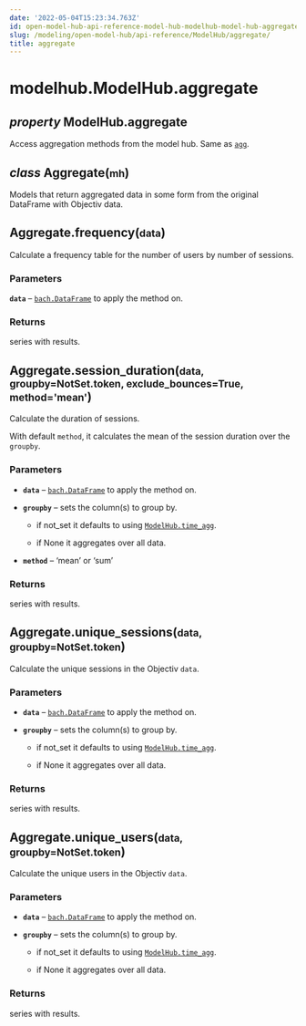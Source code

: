 ```yaml
---
date: '2022-05-04T15:23:34.763Z'
id: open-model-hub-api-reference-model-hub-modelhub-model-hub-aggregate
slug: /modeling/open-model-hub/api-reference/ModelHub/aggregate/
title: aggregate
---
```


# modelhub.ModelHub.aggregate

<div className="property">

<h2 className="signature-property"><span className="type-annotation"><em>property</em></span> <span className="additional-name">ModelHub.</span><span className="name">aggregate</span></h2>


<div className="content">

Access aggregation methods from the model hub. Same as [`agg`](/docs/modeling/open-model-hub/api-reference/ModelHub/modelhub.ModelHub.agg).

<div className="class">

<h2 className="signature-class"><span className="type-annotation"><em>class</em></span> <span className="name">Aggregate(</span><small className="parameter-list"><span className="parameter" id="mh">mh</span></small>)</h2>


<div className="content">

Models that return aggregated data in some form from the original DataFrame with Objectiv data.

<div className="method">

<h2 className="signature-method"><span className="additional-name">Aggregate.</span><span className="name">frequency(</span><small className="parameter-list"><span className="parameter" id="data">data</span></small>)</h2>


<div className="content">

Calculate a frequency table for the number of users by number of sessions.


### Parameters

**`data`** – [`bach.DataFrame`](/docs/modeling/bach/api-reference/DataFrame) to apply the method on.



### Returns

series with results.



</div>


</div>

<div className="method">

<h2 className="signature-method"><span className="additional-name">Aggregate.</span><span className="name">session_duration(</span><small className="parameter-list"><span className="parameter" id="data">data</span>, <span className="parameter" id="groupby">groupby=NotSet.token</span>, <span className="parameter" id="exclude_bounces">exclude_bounces=True</span>, <span className="parameter" id="method">method='mean'</span></small>)</h2>


<div className="content">

Calculate the duration of sessions.

With default `method`, it calculates the mean of the session duration over the `groupby`.


### Parameters

* **`data`** – [`bach.DataFrame`](/docs/modeling/bach/api-reference/DataFrame) to apply the method on.


* **`groupby`** – sets the column(s) to group by.

  * if not_set it defaults to using [`ModelHub.time_agg`](/docs/modeling/open-model-hub/api-reference/ModelHub/modelhub.ModelHub.time-agg).


  * if None it aggregates over all data.





* **`method`** – ‘mean’ or ‘sum’





### Returns

series with results.



</div>


</div>

<div className="method">

<h2 className="signature-method"><span className="additional-name">Aggregate.</span><span className="name">unique_sessions(</span><small className="parameter-list"><span className="parameter" id="data">data</span>, <span className="parameter" id="groupby">groupby=NotSet.token</span></small>)</h2>


<div className="content">

Calculate the unique sessions in the Objectiv `data`.


### Parameters

* **`data`** – [`bach.DataFrame`](/docs/modeling/bach/api-reference/DataFrame) to apply the method on.


* **`groupby`** – sets the column(s) to group by.

  * if not_set it defaults to using [`ModelHub.time_agg`](/docs/modeling/open-model-hub/api-reference/ModelHub/modelhub.ModelHub.time-agg).


  * if None it aggregates over all data.








### Returns

series with results.



</div>


</div>

<div className="method">

<h2 className="signature-method"><span className="additional-name">Aggregate.</span><span className="name">unique_users(</span><small className="parameter-list"><span className="parameter" id="data">data</span>, <span className="parameter" id="groupby">groupby=NotSet.token</span></small>)</h2>


<div className="content">

Calculate the unique users in the Objectiv `data`.


### Parameters

* **`data`** – [`bach.DataFrame`](/docs/modeling/bach/api-reference/DataFrame) to apply the method on.


* **`groupby`** – sets the column(s) to group by.

  * if not_set it defaults to using [`ModelHub.time_agg`](/docs/modeling/open-model-hub/api-reference/ModelHub/modelhub.ModelHub.time-agg).


  * if None it aggregates over all data.








### Returns

series with results.



</div>


</div>


</div>


</div>


</div>


</div>
